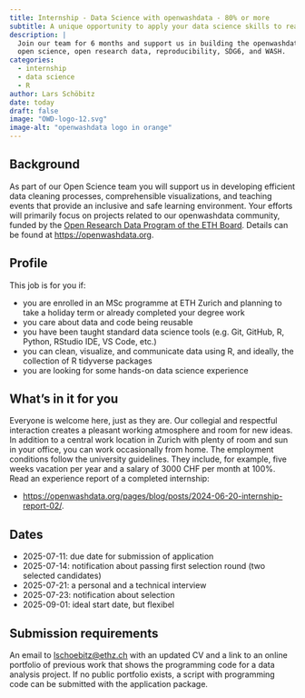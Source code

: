 ```yaml
---
title: Internship - Data Science with openwashdata - 80% or more
subtitle: A unique opportunity to apply your data science skills to real-world problems in the WASH sector.
description: |
  Join our team for 6 months and support us in building the openwashdata community while learning about
  open science, open research data, reproducibility, SDG6, and WASH.
categories:
  - internship
  - data science
  - R
author: Lars Schöbitz
date: today
draft: false
image: "OWD-logo-12.svg"
image-alt: "openwashdata logo in orange"
---
```


## Background

As part of our Open Science team you will support us in developing efficient data cleaning processes, comprehensible visualizations, and teaching events that provide an inclusive and safe learning environment. Your efforts will primarily focus on projects related to our openwashdata community, funded by the [Open Research Data Program of the ETH Board](https://open-research-data-portal.ch/). Details can be found at <https://openwashdata.org>.

## Profile

This job is for you if:

- [you are enrolled in an MSc programme at ETH Zurich and planning to take a holiday term or already completed your degree work]{.highlight-yellow}
- you care about data and code being reusable
- you have been taught standard data science tools (e.g. Git, GitHub, R, Python, RStudio IDE, VS Code, etc.)
- you can clean, visualize, and communicate data using R, and ideally, the collection of R tidyverse packages
- you are looking for some hands-on data science experience

## What's in it for you

Everyone is welcome here, just as they are. Our collegial and respectful interaction creates a pleasant working atmosphere and room for new ideas. In addition to a central work location in Zurich with plenty of room and sun in your office, you can work occasionally from home. The employment conditions follow the university guidelines. They include, for example, five weeks vacation per year and a salary of 3000 CHF per month at 100%. Read an experience report of a completed internship:

- <https://openwashdata.org/pages/blog/posts/2024-06-20-internship-report-02/>.

## Dates

- 2025-07-11: due date for submission of application
- 2025-07-14: notification about passing first selection round (two selected candidates)
- 2025-07-21: a personal and a technical interview
- 2025-07-23: notification about selection
- 2025-09-01: ideal start date, but flexibel

## Submission requirements

An email to <a href="mailto:lschoebitz@ethz.ch?subject=Internship - Data Science with openwashdata" target="_blank">lschoebitz@ethz.ch</a> with an updated CV and a link to an online portfolio of previous work that shows the programming code for a data analysis project. If no public portfolio exists, a script with programming code can be submitted with the application package.
